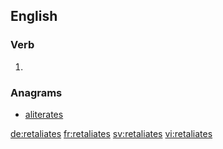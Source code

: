 ==English==

===Verb===
{{head|en|verb form}}

# {{en-third-person singular of|retaliate}}

===Anagrams===
* [[aliterates#English|aliterates]]

[[de:retaliates]]
[[fr:retaliates]]
[[sv:retaliates]]
[[vi:retaliates]]